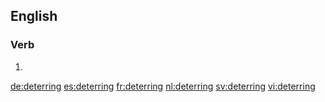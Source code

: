 ==English==

===Verb===
{{head|en}}

# {{present participle of|deter}}

[[de:deterring]]
[[es:deterring]]
[[fr:deterring]]
[[nl:deterring]]
[[sv:deterring]]
[[vi:deterring]]